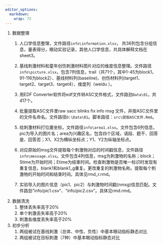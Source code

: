 ```yaml
---
editor_options: 
  markdown: 
    wrap: 72
---
```


1.  数据整理
    1.  人口学信息整理，文件路径`info\information.xlsx`，
        共36列包含分组信息，量表得分，眼动实验记录，其他人口学信息，共具体解释文档在sheet3。

    2.  基线刺激材料和童年创伤刺激材料图片对应的维度信息整理。文件路径`info\picture.xlsx`，包含7列信息，trail（共71个，其中1-45为block1，91-116为block2）、基线材料列(baseline)、创伤材料列(target1、target2、target3、target4）、维度列（weidu
        ）。

    3.  用EDF
        Converter软件将edf文件转ASC文件格式，文件路劲`Data\01`，共417个。

    4.  批量提取ASC文件里raw sacc blinks fix info msg
        文件，并按ASC文件里的文件名命名。文件路径`D:\Data\01`。脚本路径：`src\提取ASC文件.Rmd`。

    5.  给刺激材料打位置坐标，文件路径`info\area1.xlsx`。文件包含6列信息，pic为导入的图片名；area为兴趣区名，包含四个区域，语段、题干、回答是、回答否；X1、X2为横纵坐标点；Y1、Y2为纵轴坐标点。

    6.  对应原始的msg文件提取每个刺激物对应的时间戳信息，文件路径`info\message.xlsx`。文件包含4列信息，msg为刺激物的名称；block；Stime为开始时间；Etime为结束时间。检查刺激物是否唯一标识时发现有重复信息，blank1和blank1_g重复。更改重复的刺激物名称。提取每个刺激物的开始时间和结束时间。具体见rmd\msg处理\msg\_r.rmd。

    7.  实验导入的图片信息（pic1、pic2）与刺激物时间戳(nmsg)信息匹配。文件路劲"info/pic1.csv"、"info/pic2.csv"。具体见rmd\picture处理\picture.rmd。
2.  数据清洗
    1.  整体丢失率高于20%
    2.  单个刺激丢失率高于20%
    3.  刺激各维度丢失率高于20%
3.  初步分析
    1.  两组被试在基线刺激（总体、中性、负性）中基本眼动指标静态对比
    2.  两组被试在目标刺激（7种）中基本眼动指标静态对比
